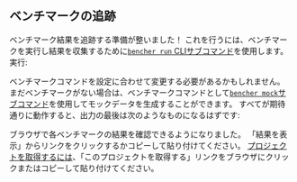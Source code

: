 
## ベンチマークの追跡

ベンチマーク結果を追跡する準備が整いました！
これを行うには、ベンチマークを実行し結果を収集するために[`bencher run` CLIサブコマンド][bencher run]を使用します。実行:

<BencherRun isConsole={true} />

ベンチマークコマンドを設定に合わせて変更する必要があるかもしれません。
まだベンチマークがない場合は、ベンチマークコマンドとして[`bencher mock`サブコマンド][bencher mock]を使用してモックデータを生成することができます。
すべてが期待通りに動作すると、出力の最後は次のようなものになるはずです:

<BencherRunOutput />

ブラウザで各ベンチマークの結果を確認できるようになりました。
「結果を表示」からリンクをクリックするかコピーして貼り付けてください。
[プロジェクトを取得するには][claim project]、「このプロジェクトを取得する」リンクをブラウザにクリックまたはコピーして貼り付けてください。

[bencher run]: /ja/docs/explanation/bencher-run/
[bencher mock]: /ja/docs/reference/bencher-metric-format/#bencher-mock
[claim project]: /ja/docs/how-to/claim-project/
